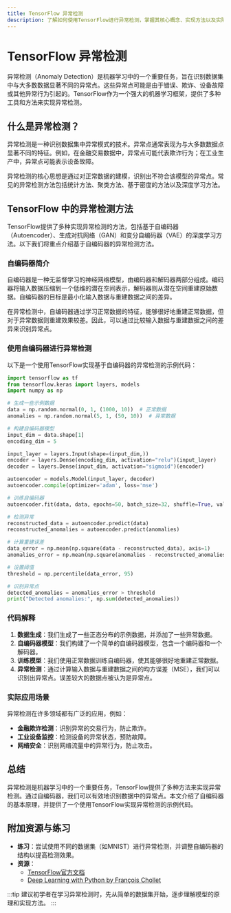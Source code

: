 ```yaml
---
title: TensorFlow 异常检测
description: 了解如何使用TensorFlow进行异常检测，掌握其核心概念、实现方法以及实际应用场景。
---
```


# TensorFlow 异常检测

异常检测（Anomaly Detection）是机器学习中的一个重要任务，旨在识别数据集中与大多数数据显著不同的异常点。这些异常点可能是由于错误、欺诈、设备故障或其他异常行为引起的。TensorFlow作为一个强大的机器学习框架，提供了多种工具和方法来实现异常检测。

## 什么是异常检测？

异常检测是一种识别数据集中异常模式的技术。异常点通常表现为与大多数数据点显著不同的特征。例如，在金融交易数据中，异常点可能代表欺诈行为；在工业生产中，异常点可能表示设备故障。

异常检测的核心思想是通过对正常数据的建模，识别出不符合该模型的异常点。常见的异常检测方法包括统计方法、聚类方法、基于密度的方法以及深度学习方法。

## TensorFlow 中的异常检测方法

TensorFlow提供了多种实现异常检测的方法，包括基于自编码器（Autoencoder）、生成对抗网络（GAN）和变分自编码器（VAE）的深度学习方法。以下我们将重点介绍基于自编码器的异常检测方法。

### 自编码器简介

自编码器是一种无监督学习的神经网络模型，由编码器和解码器两部分组成。编码器将输入数据压缩到一个低维的潜在空间表示，解码器则从潜在空间重建原始数据。自编码器的目标是最小化输入数据与重建数据之间的差异。

在异常检测中，自编码器通过学习正常数据的特征，能够很好地重建正常数据，但对于异常数据则重建效果较差。因此，可以通过比较输入数据与重建数据之间的差异来识别异常点。

### 使用自编码器进行异常检测

以下是一个使用TensorFlow实现基于自编码器的异常检测的示例代码：

```python
import tensorflow as tf
from tensorflow.keras import layers, models
import numpy as np

# 生成一些示例数据
data = np.random.normal(0, 1, (1000, 10))  # 正常数据
anomalies = np.random.normal(5, 1, (50, 10))  # 异常数据

# 构建自编码器模型
input_dim = data.shape[1]
encoding_dim = 5

input_layer = layers.Input(shape=(input_dim,))
encoder = layers.Dense(encoding_dim, activation="relu")(input_layer)
decoder = layers.Dense(input_dim, activation="sigmoid")(encoder)

autoencoder = models.Model(input_layer, decoder)
autoencoder.compile(optimizer='adam', loss='mse')

# 训练自编码器
autoencoder.fit(data, data, epochs=50, batch_size=32, shuffle=True, validation_split=0.1)

# 检测异常
reconstructed_data = autoencoder.predict(data)
reconstructed_anomalies = autoencoder.predict(anomalies)

# 计算重建误差
data_error = np.mean(np.square(data - reconstructed_data), axis=1)
anomalies_error = np.mean(np.square(anomalies - reconstructed_anomalies), axis=1)

# 设置阈值
threshold = np.percentile(data_error, 95)

# 识别异常点
detected_anomalies = anomalies_error > threshold
print("Detected anomalies:", np.sum(detected_anomalies))
```

### 代码解释

1. **数据生成**：我们生成了一些正态分布的示例数据，并添加了一些异常数据。
2. **自编码器模型**：我们构建了一个简单的自编码器模型，包含一个编码器和一个解码器。
3. **训练模型**：我们使用正常数据训练自编码器，使其能够很好地重建正常数据。
4. **异常检测**：通过计算输入数据与重建数据之间的均方误差（MSE），我们可以识别出异常点。误差较大的数据点被认为是异常点。

### 实际应用场景

异常检测在许多领域都有广泛的应用，例如：

- **金融欺诈检测**：识别异常的交易行为，防止欺诈。
- **工业设备监控**：检测设备的异常状态，预防故障。
- **网络安全**：识别网络流量中的异常行为，防止攻击。

## 总结

异常检测是机器学习中的一个重要任务，TensorFlow提供了多种方法来实现异常检测。通过自编码器，我们可以有效地识别数据中的异常点。本文介绍了自编码器的基本原理，并提供了一个使用TensorFlow实现异常检测的示例代码。

## 附加资源与练习

- **练习**：尝试使用不同的数据集（如MNIST）进行异常检测，并调整自编码器的结构以提高检测效果。
- **资源**：
  - [TensorFlow官方文档](https://www.tensorflow.org/)
  - [Deep Learning with Python by François Chollet](https://www.manning.com/books/deep-learning-with-python)

:::tip
建议初学者在学习异常检测时，先从简单的数据集开始，逐步理解模型的原理和实现方法。
:::